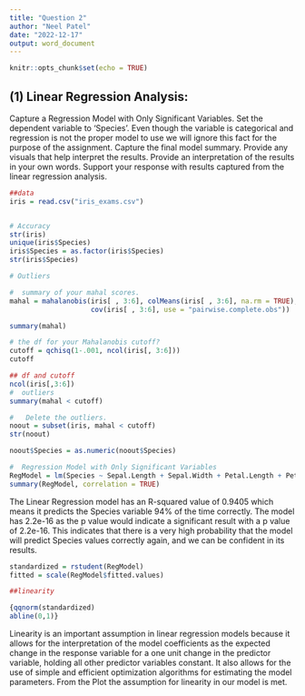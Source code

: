 ```yaml
---
title: "Question 2"
author: "Neel Patel"
date: "2022-12-17"
output: word_document
---
```


```r
knitr::opts_chunk$set(echo = TRUE)
```

## (1) Linear Regression Analysis:

Capture a  Regression Model with Only Significant Variables.  Set the dependent variable to 'Species'. Even though the variable is categorical and regression is not the proper model to use we will ignore this fact for the purpose of the assignment.
Capture the final model summary. Provide any visuals that help interpret the results. 
Provide an interpretation of the results in your own words.  Support your response with results captured from the linear regression analysis.

```r
##data
iris = read.csv("iris_exams.csv")


# Accuracy
str(iris)
unique(iris$Species)
iris$Species = as.factor(iris$Species)
str(iris$Species)
```


```r
# Outliers

#  summary of your mahal scores.
mahal = mahalanobis(iris[ , 3:6], colMeans(iris[ , 3:6], na.rm = TRUE),
                    cov(iris[ , 3:6], use = "pairwise.complete.obs"))

summary(mahal)

# the df for your Mahalanobis cutoff?
cutoff = qchisq(1-.001, ncol(iris[, 3:6]))
cutoff

## df and cutoff
ncol(iris[,3:6])
#  outliers
summary(mahal < cutoff)

#  	Delete the outliers.
noout = subset(iris, mahal < cutoff)
str(noout)

noout$Species = as.numeric(noout$Species)

#  Regression Model with Only Significant Variables
RegModel = lm(Species ~ Sepal.Length + Sepal.Width + Petal.Length + Petal.Width, data = noout)
summary(RegModel, correlation = TRUE)
```

The Linear Regression model has an R-squared value of  0.9405 which means it predicts the Species variable 94% of the time correctly. The model has 2.2e-16 as the p value would indicate a significant result with a p value of 2.2e-16. This indicates that there is a very high probability that the model will predict Species values correctly again, and we can be confident in its results.
```r

standardized = rstudent(RegModel)
fitted = scale(RegModel$fitted.values)

##linearity

{qqnorm(standardized)
abline(0,1)}
```
Linearity is an important assumption in linear regression models because it allows for the interpretation of the model coefficients as the expected change in the response variable for a one unit change in the predictor variable, holding all other predictor variables constant. It also allows for the use of simple and efficient optimization algorithms for estimating the model parameters. From the Plot the assumption for linearity in our model is met.
